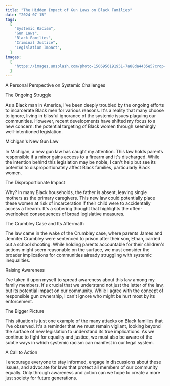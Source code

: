 ```yaml
---
title: "The Hidden Impact of Gun Laws on Black Families"
date: "2024-07-15"
tags:
  [
    "Systemic Racism",
    "Gun Laws",
    "Black Families",
    "Criminal Justice",
    "Legislation Impact",
  ]
images:
  [
    "https://images.unsplash.com/photo-1506956191951-7a88da4435e5?crop=entropy&cs=tinysrgb&fit=max&fm=jpg&ixid=M3wxMTc3M3wwfDF8c2VhcmNofDE4fHxibGFjayUyMHdvbWFufGVufDB8fHx8fDE3MjEwNzY3MXww&ixlib=rb-4.0.3&q=80&w=2000",
  ]
---
```



A Personal Perspective on Systemic Challenges


The Ongoing Struggle

As a Black man in America, I've been deeply troubled by the ongoing efforts to incarcerate Black men for various reasons. It's a reality that many choose to ignore, living in blissful ignorance of the systemic issues plaguing our communities. However, recent developments have shifted my focus to a new concern: the potential targeting of Black women through seemingly well-intentioned legislation.


Michigan's New Gun Law

In Michigan, a new gun law has caught my attention. This law holds parents responsible if a minor gains access to a firearm and it's discharged. While the intention behind this legislation may be noble, I can't help but see its potential to disproportionately affect Black families, particularly Black women.


The Disproportionate Impact

Why? In many Black households, the father is absent, leaving single mothers as the primary caregivers. This new law could potentially place these women at risk of incarceration if their child were to accidentally access a firearm. It's a sobering thought that highlights the often-overlooked consequences of broad legislative measures.


The Crumbley Case and Its Aftermath

The law came in the wake of the Crumbley case, where parents James and Jennifer Crumbley were sentenced to prison after their son, Ethan, carried out a school shooting. While holding parents accountable for their children's actions might seem reasonable on the surface, we must consider the broader implications for communities already struggling with systemic inequalities.


Raising Awareness

I've taken it upon myself to spread awareness about this law among my family members. It's crucial that we understand not just the letter of the law, but its potential impact on our community. While I agree with the concept of responsible gun ownership, I can't ignore who might be hurt most by its enforcement.


The Bigger Picture

This situation is just one example of the many attacks on Black families that I've observed. It's a reminder that we must remain vigilant, looking beyond the surface of new legislation to understand its true implications. As we continue to fight for equality and justice, we must also be aware of the subtle ways in which systemic racism can manifest in our legal system.


A Call to Action

I encourage everyone to stay informed, engage in discussions about these issues, and advocate for laws that protect all members of our community equally. Only through awareness and action can we hope to create a more just society for future generations.

